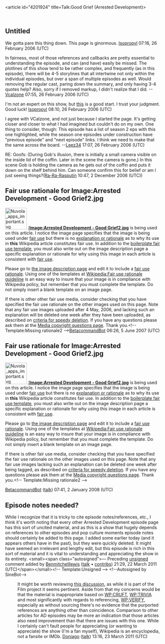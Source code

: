 <article id="4201924" title=Talk:Good Grief (Arrested Development)>
	<talkpage id="4201924" title="Talk:Good Grief (Arrested Development)">
{{WikiProject Television|episode-coverage=Yes|class=|importance=|ad=yes|ad-importance=mid}}
{{Old AfD multi|date=February 26, 2006|result='''keep'''}}

==Untitled==
We gotta pare this thing down. This page is ginormous. [[User:Isopropyl|Isopropyl]] 07:16, 26 February 2006 (UTC)

In fairness, most of those references and callbacks are pretty essential to understanding the episode, and can (and have) easily be missed. The plotlines of this show tend to be rather complex, and frequently (as in this episode), there will be 4-5 storylines that all intertwine not only within the individual episodes, but over a span of multiple episodes as well. Would removing the regular cast, paring down the summary, and only having 3-4 quotes help? Also, sorry if I removed markup, I didn't realize that I did. --[[User:Vcalzone|Vcalzone]] 07:55, 26 February 2006 (UTC)

I'm not an expert on this show, but [[Wikipedia:Centralized_discussion/Television_episodes|this]] is a good start. I trust your judgment. Good luck! [[User:Isopropyl|Isopropyl]] 08:10, 26 February 2006 (UTC)

I agree with VCalzone, and not just because I started the page.  It's getting closer and closer to what I had imagined but couldn't do on my own.  One thing to consider, though: This episode has a list of season 2 eps with this one highlighted, while the season one episodes under construction have &quot;previous episode&quot; and &quot;next episode&quot; links.  I think we need to make that the same across the board.  --[[User:Leez34|Leez34]] 17:07, 26 February 2006 (UTC)

RE: Goofs: (During Gob's illusion, there is initially a small camera visible on the inside lid of the coffin. Later in the scene the camera is gone.)
In this scene Gob is holding the camera as he gets out of the coffin and puts it down on the shelf behind him. Can someone confirm this for belief or am I just seeing things?([[User:Ra-Ra-Rasputin|Ra-Ra-Rasputin]] 10:47, 2 December 2006 (UTC))
==Fair use rationale for Image:Arrested Development - Good Grief2.jpg==
[[Image:Nuvola apps important.svg|70px|left]]
'''[[:Image:Arrested Development - Good Grief2.jpg]]''' is being used on this article. I notice the image page specifies that the image is being used under [[Wikipedia:Fair use|fair use]] but there is no [[Wikipedia:Fair use rationale guideline|explanation or rationale]] as to why its use in '''this''' Wikipedia article constitutes fair use. In addition to the [[Wikipedia:Image copyright tags/Fair use|boilerplate fair use template]], you must also write out on the image description page a specific explanation or rationale for why using this image in each article is consistent with [[WP:FU|fair use]].

Please go to [[:Image:Arrested Development - Good Grief2.jpg|the image description page]] and edit it to include a [[Wikipedia:Fair use rationale guideline |fair use rationale]]. Using one of the templates at [[Wikipedia:Fair use rationale guideline]] is an easy way to insure that your image is in compliance with Wikipedia policy, but remember that you must complete the template. Do not simply insert a blank template on an image page.

If there is other other fair use media, consider checking that you have specified the fair use rationale on the other images used on this page.  Note that any fair use images uploaded after 4 May, 2006, and lacking such an explanation will be deleted one week after they have been uploaded, as described on [[Wikipedia:Criteria for speedy deletion#Images.2FMedia|criteria for speedy deletion]]. If you have any questions please ask them at the [[Wikipedia:Media copyright questions|Media copyright questions page]]. Thank you.&lt;!-- Template:Missing rationale2 --&gt;[[User:BetacommandBot|BetacommandBot]] 06:26, 5 June 2007 (UTC)

==Fair use rationale for Image:Arrested Development - Good Grief2.jpg==
[[Image:Nuvola apps important.svg|70px|left]]
'''[[:Image:Arrested Development - Good Grief2.jpg]]''' is being used on this article. I notice the image page specifies that the image is being used under [[Wikipedia:Fair use|fair use]] but there is no [[Wikipedia:Fair use rationale guideline|explanation or rationale]] as to why its use in '''this''' Wikipedia article constitutes fair use. In addition to the [[Wikipedia:Image copyright tags/Fair use|boilerplate fair use template]], you must also write out on the image description page a specific explanation or rationale for why using this image in each article is consistent with [[WP:FU|fair use]].

Please go to [[:Image:Arrested Development - Good Grief2.jpg|the image description page]] and edit it to include a [[Wikipedia:Fair use rationale guideline |fair use rationale]]. Using one of the templates at [[Wikipedia:Fair use rationale guideline]] is an easy way to insure that your image is in compliance with Wikipedia policy, but remember that you must complete the template. Do not simply insert a blank template on an image page.

If there is  other fair use media, consider checking that you have specified the fair use rationale on the other images used on this page.  Note that any fair use images lacking such an explanation can be deleted one week after being tagged, as described on [[Wikipedia:Criteria for speedy deletion#Images.2FMedia|criteria for speedy deletion]]. If you have any questions please ask them at the [[Wikipedia:Media copyright questions|Media copyright questions page]]. Thank you.&lt;!-- Template:Missing rationale2 --&gt;

[[User:BetacommandBot|BetacommandBot]] ([[User talk:BetacommandBot|talk]]) 07:41, 2 January 2008 (UTC)

== Episode notes needed? ==

While I recognize that it is tricky to cite episode notes/references, etc., I think it's worth noting that every other Arrested Development episode page has this sort of uncited material, and as this is a show that hugely depends on references to other episodes and pop culture moments episode notes should certainly be added to this page.  I added some earlier today (and it appears others have in the past), but they were quickly deleted.  It might have seemed an irrelevant and lengthy edit, but this episode is rich in this sort of material and it is vital to understanding and appreciating the show in its entirety.  &lt;small&gt;&lt;span class=&quot;autosigned&quot;&gt;— Preceding [[Wikipedia:Signatures|unsigned]] comment added by [[User:Benmitchelllewis|Benmitchelllewis]] ([[User talk:Benmitchelllewis|talk]] • [[Special:Contributions/Benmitchelllewis|contribs]]) 21:29, 22 March 2011 (UTC)&lt;/span&gt;&lt;/small&gt;&lt;!-- Template:Unsigned --&gt; &lt;!--Autosigned by SineBot--&gt;
:It might be worth reviewing [http://en.wikipedia.org/wiki/Wikipedia_talk:Manual_of_Style_(film)#Pop_Culture_Section this discussion], as while it is part of the Film project it seems pertinent. Aside from that my concerns would be that the material is inappropriate based on [[WP:CRUFT]], [[WP:TRIVIA]] and most significantly with regards to referencing, [[WP:VERIFY]], especially as without sourcing there's no evidence that the purported references are anything other than coincidence. Comparison to other articles for AD episodes may be more an indication that those articles also need improvement than that there are issues with this one. While I certainly can't fault people for appreciating (or wanting to appreciate) the show (I'm a fan myself), Wikipedia is an encyclopedia, not a fansite or IMDb. [[User:Doniago|Doniago]] ([[User talk:Doniago|talk]]) 13:16, 23 March 2011 (UTC)
	</talkpage>
</article>